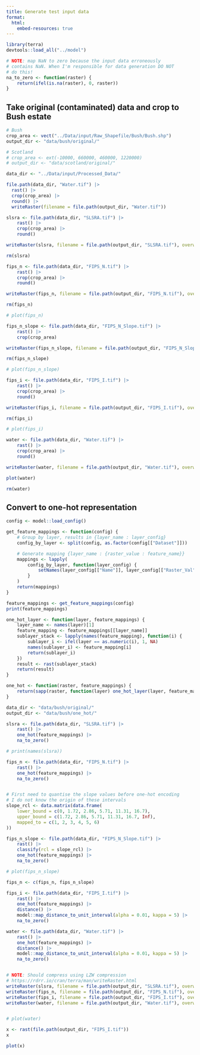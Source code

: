 ```yaml
---
title: Generate test input data
format:
  html:
    embed-resources: true
---
```


```r
library(terra)
devtools::load_all("../model")
```
```r
# NOTE: map NaN to zero because the input data erroneously
# contains NaN. When I'm responsible for data generation DO NOT
# do this!
na_to_zero <- function(raster) {
    return(ifel(is.na(raster), 0, raster))
}
```


## Take original (contaminated) data and crop to Bush estate

```r
# Bush
crop_area <- vect("../Data/input/Raw_Shapefile/Bush/Bush.shp")
output_dir <- "data/bush/original/"

# Scotland
# crop_area <- ext(-10000, 660000, 460000, 1220000)
# output_dir <- "data/scotland/original/"

data_dir <- "../Data/input/Processed_Data/"
```
```r
file.path(data_dir, "Water.tif") |>
  rast() |>
  crop(crop_area) |>
  round() |>
  writeRaster(filename = file.path(output_dir, "Water.tif"))

```

```r
slsra <- file.path(data_dir, "SLSRA.tif") |>
    rast() |>
    crop(crop_area) |>
    round()

writeRaster(slsra, filename = file.path(output_dir, "SLSRA.tif"), overwrite = TRUE)

rm(slsra)

fips_n <- file.path(data_dir, "FIPS_N.tif") |>
    rast() |>
    crop(crop_area) |>
    round()

writeRaster(fips_n, filename = file.path(output_dir, "FIPS_N.tif"), overwrite = TRUE)

rm(fips_n)

# plot(fips_n)

fips_n_slope <- file.path(data_dir, "FIPS_N_Slope.tif") |>
    rast() |>
    crop(crop_area)

writeRaster(fips_n_slope, filename = file.path(output_dir, "FIPS_N_Slope.tif"), overwrite = TRUE)

rm(fips_n_slope)

# plot(fips_n_slope)

fips_i <- file.path(data_dir, "FIPS_I.tif") |>
    rast() |>
    crop(crop_area) |>
    round()

writeRaster(fips_i, filename = file.path(output_dir, "FIPS_I.tif"), overwrite = TRUE)

rm(fips_i)

# plot(fips_i)

water <- file.path(data_dir, "Water.tif") |>
    rast() |>
    crop(crop_area) |>
    round()

writeRaster(water, filename = file.path(output_dir, "Water.tif"), overwrite = TRUE)

plot(water)

rm(water)
```

## Convert to one-hot representation

```r
config <- model::load_config()

get_feature_mappings <- function(config) {
    # Group by layer, results in {layer_name : layer_config}
    config_by_layer <- split(config, as.factor(config[["Dataset"]]))

    # Generate mapping {layer_name : {raster_value : feature_name}}
    mappings <- lapply(
        config_by_layer, function(layer_config) {
            setNames(layer_config[["Name"]], layer_config[["Raster_Val"]])
        }
    )
    return(mappings)
}

feature_mappings <- get_feature_mappings(config)
print(feature_mappings)

one_hot_layer <- function(layer, feature_mappings) {
    layer_name <- names(layer)[1]
    feature_mapping <- feature_mappings[[layer_name]]
    sublayer_stack <- lapply(names(feature_mapping), function(i) {
        sublayer_i <- ifel(layer == as.numeric(i), 1, NA)
        names(sublayer_i) <- feature_mapping[i]
        return(sublayer_i)
    })
    result <- rast(sublayer_stack)
    return(result)
}

one_hot <- function(raster, feature_mappings) {
    return(sapp(raster, function(layer) one_hot_layer(layer, feature_mappings)))
}
```

```r
data_dir <- "data/bush/original/"
output_dir <- "data/bush/one_hot/"

slsra <- file.path(data_dir, "SLSRA.tif") |>
    rast() |>
    one_hot(feature_mappings) |>
    na_to_zero()

# print(names(slsra))

fips_n <- file.path(data_dir, "FIPS_N.tif") |>
    rast() |>
    one_hot(feature_mappings) |>
    na_to_zero()


# First need to quantise the slope values before one-hot encoding
# I do not know the origin of these intervals
slope_rcl <- data.matrix(data.frame(
    lower_bound = c(0, 1.72, 2.86, 5.71, 11.31, 16.7),
    upper_bound = c(1.72, 2.86, 5.71, 11.31, 16.7, Inf),
    mapped_to = c(1, 2, 3, 4, 5, 6)
))

fips_n_slope <- file.path(data_dir, "FIPS_N_Slope.tif") |>
    rast() |>
    classify(rcl = slope_rcl) |>
    one_hot(feature_mappings) |>
    na_to_zero()

# plot(fips_n_slope)

fips_n <- c(fips_n, fips_n_slope)

fips_i <- file.path(data_dir, "FIPS_I.tif") |>
    rast() |>
    one_hot(feature_mappings) |>
    distance() |>
    model::map_distance_to_unit_interval(alpha = 0.01, kappa = 5) |>
    na_to_zero()

water <- file.path(data_dir, "Water.tif") |>
    rast() |>
    one_hot(feature_mappings) |>
    distance() |>
    model::map_distance_to_unit_interval(alpha = 0.01, kappa = 5) |>
    na_to_zero()


# NOTE: Should compress using LZW compression
# https://rdrr.io/cran/terra/man/writeRaster.html
writeRaster(slsra, filename = file.path(output_dir, "SLSRA.tif"), overwrite = TRUE)
writeRaster(fips_n, filename = file.path(output_dir, "FIPS_N.tif"), overwrite = TRUE)
writeRaster(fips_i, filename = file.path(output_dir, "FIPS_I.tif"), overwrite = TRUE)
writeRaster(water, filename = file.path(output_dir, "Water.tif"), overwrite = TRUE)


# plot(water)

x <- rast(file.path(output_dir, "FIPS_I.tif"))
x

plot(x)
```

